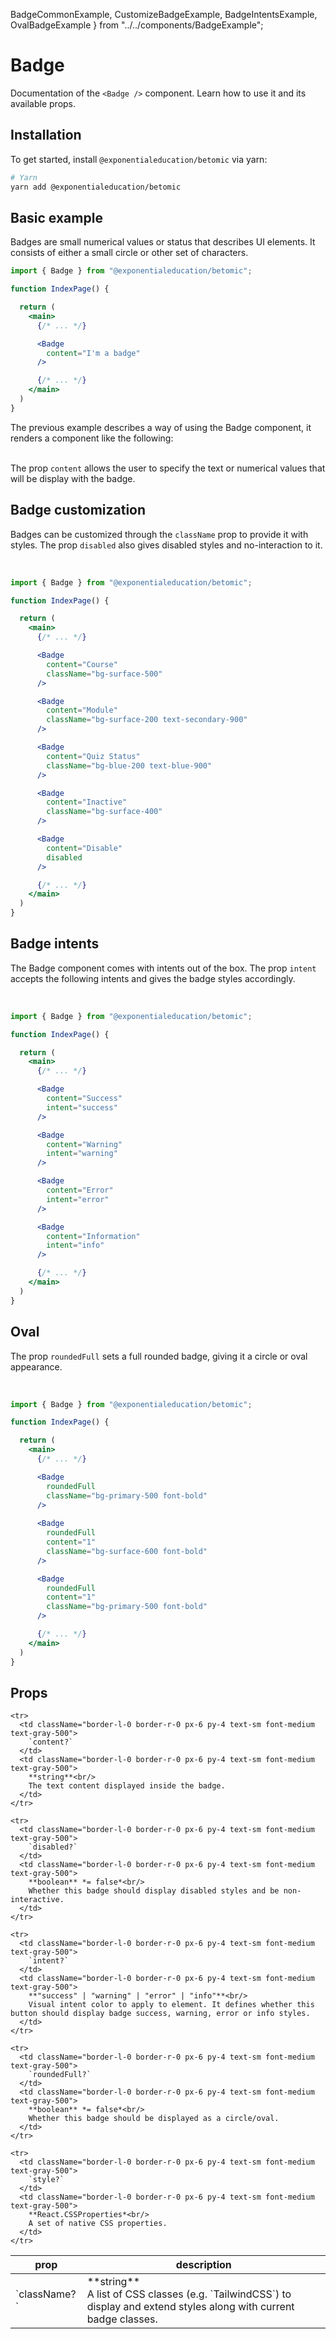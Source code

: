   BadgeCommonExample,
  CustomizeBadgeExample,
  BadgeIntentsExample,
  OvalBadgeExample
} from "../../components/BadgeExample";

# Badge

Documentation of the `<Badge />` component. Learn how to use it and its available props.

## Installation

To get started, install `@exponentialeducation/betomic` via yarn:

```bash
# Yarn
yarn add @exponentialeducation/betomic
```

## Basic example

Badges are small numerical values or status that describes UI elements. It consists of either a small circle or other set of characters.

```jsx highlight=9-12
import { Badge } from "@exponentialeducation/betomic";

function IndexPage() {

  return (
    <main>
      {/* ... */}

      <Badge
        content="I'm a badge"
      />

      {/* ... */}
    </main>
  )
}
```

The previous example describes a way of using the Badge component, it renders a component like the following:<br/><br/>

<BadgeCommonExample />

The prop `content` allows the user to specify the text or numerical values that will be display with the badge.

## Badge customization

Badges can be customized through the `className` prop to provide it with styles. The prop `disabled` also gives disabled styles and no-interaction to it.

<br />

<CustomizeBadgeExample />

```jsx highlight=9-12,14-17,19-22,24-27,29-32
import { Badge } from "@exponentialeducation/betomic";

function IndexPage() {

  return (
    <main>
      {/* ... */}

      <Badge
        content="Course"
        className="bg-surface-500"
      />

      <Badge
        content="Module"
        className="bg-surface-200 text-secondary-900"
      />

      <Badge
        content="Quiz Status"
        className="bg-blue-200 text-blue-900"
      />

      <Badge
        content="Inactive"
        className="bg-surface-400"
      />

      <Badge
        content="Disable"
        disabled
      />

      {/* ... */}
    </main>
  )
}
```

## Badge intents

The Badge component comes with intents out of the box. The prop `intent` accepts the following intents and gives the badge styles accordingly.

<br />

<BadgeIntentsExample />

```jsx highlight=9-12,14-17,19-22,24-27
import { Badge } from "@exponentialeducation/betomic";

function IndexPage() {

  return (
    <main>
      {/* ... */}

      <Badge
        content="Success"
        intent="success"
      />

      <Badge
        content="Warning"
        intent="warning"
      />

      <Badge
        content="Error"
        intent="error"
      />

      <Badge
        content="Information"
        intent="info"
      />

      {/* ... */}
    </main>
  )
}
```

## Oval

The prop `roundedFull` sets a full rounded badge, giving it a circle or oval appearance.

<br />

<OvalBadgeExample />

```jsx highlight=9-12,14-18,20-24
import { Badge } from "@exponentialeducation/betomic";

function IndexPage() {

  return (
    <main>
      {/* ... */}

      <Badge
        roundedFull
        className="bg-primary-500 font-bold"
      />
      
      <Badge
        roundedFull
        content="1"
        className="bg-surface-600 font-bold"
      />

      <Badge
        roundedFull
        content="1"
        className="bg-primary-500 font-bold"
      />

      {/* ... */}
    </main>
  )
}
```

## Props

<table className="min-w-full divide-y divide-gray-200">
  <thead>
    <tr>
      <th scope="col" className="border-l-0 border-r-0 px-6 py-3 text-left text-xs font-medium text-gray-500 uppercase tracking-wider">
        prop
      </th>
      <th scope="col" className="border-l-0 border-r-0 px-6 py-3 text-left text-xs font-medium text-gray-500 uppercase tracking-wider">
        description
      </th>
    </tr>
  </thead>
  <tbody className="divide-y divide-gray-200">
    <tr>
      <td className="border-l-0 border-r-0 px-6 py-4 text-sm font-medium text-gray-500">
        `className?`
      </td>
      <td className="border-l-0 border-r-0 px-6 py-4 text-sm font-medium text-gray-500">
        **string**<br/>
        A list of CSS classes (e.g. `TailwindCSS`) to display and extend styles along with current badge classes.
      </td>
    </tr>

    <tr>
      <td className="border-l-0 border-r-0 px-6 py-4 text-sm font-medium text-gray-500">
        `content?`
      </td>
      <td className="border-l-0 border-r-0 px-6 py-4 text-sm font-medium text-gray-500">
        **string**<br/>
        The text content displayed inside the badge.
      </td>
    </tr>

    <tr>
      <td className="border-l-0 border-r-0 px-6 py-4 text-sm font-medium text-gray-500">
        `disabled?`
      </td>
      <td className="border-l-0 border-r-0 px-6 py-4 text-sm font-medium text-gray-500">
        **boolean** *= false*<br/>
        Whether this badge should display disabled styles and be non-interactive.
      </td>
    </tr>

    <tr>
      <td className="border-l-0 border-r-0 px-6 py-4 text-sm font-medium text-gray-500">
        `intent?`
      </td>
      <td className="border-l-0 border-r-0 px-6 py-4 text-sm font-medium text-gray-500">
        **"success" | "warning" | "error" | "info"**<br/>
        Visual intent color to apply to element. It defines whether this button should display badge success, warning, error or info styles.
      </td>
    </tr>

    <tr>
      <td className="border-l-0 border-r-0 px-6 py-4 text-sm font-medium text-gray-500">
        `roundedFull?`
      </td>
      <td className="border-l-0 border-r-0 px-6 py-4 text-sm font-medium text-gray-500">
        **boolean** *= false*<br/>
        Whether this badge should be displayed as a circle/oval.
      </td>
    </tr>

    <tr>
      <td className="border-l-0 border-r-0 px-6 py-4 text-sm font-medium text-gray-500">
        `style?`
      </td>
      <td className="border-l-0 border-r-0 px-6 py-4 text-sm font-medium text-gray-500">
        **React.CSSProperties*<br/>
        A set of native CSS properties.
      </td>
    </tr>

  </tbody>
</table>